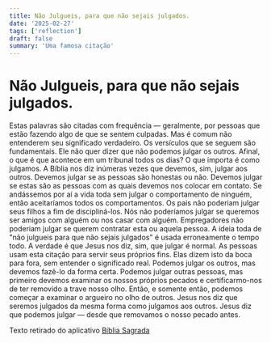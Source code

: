 ```yaml
---
title: Não Julgueis, para que não sejais julgados.
date: '2025-02-27'
tags: ['reflection']
draft: false
summary: 'Uma famosa citação'
---
```


# Não Julgueis, para que não sejais julgados.

Estas palavras são citadas com frequência — geralmente, por pessoas que estão fazendo algo de que se sentem culpadas.
Mas é comum não entenderem seu significado verdadeiro. Os versículos que se seguem são fundamentais.
Ele não quer dizer que não podemos julgar os outros. Afinal, o que é que acontece em um tribunal todos os dias? O que importa é como julgamos.
A Bíblia nos diz inúmeras vezes que devemos, sim, julgar aos outros. Devemos julgar se as pessoas são honestas ou não.
Devemos julgar se estas são as pessoas com as quais devemos nos colocar em contato. Se andássemos por aí a vida toda sem julgar o comportamento de ninguém,
então aceitaríamos todos os comportamentos.
Os pais não poderiam julgar seus filhos a fim de discipliná-los. Nós não poderíamos julgar se queremos ser amigos com alguém ou nos casar com alguém.
Empregadores não poderiam julgar se querem contratar esta ou aquela pessoa.
A ideia toda de "não julgueis para que não sejais julgados" é usada erroneamente o tempo todo. A verdade é que Jesus nos diz, sim, que julgar é normal.
As pessoas usam esta citação para servir seus próprios fins.
Elas dizem isto da boca para fora, sem entender o significado real. Podemos julgar os outros, mas devemos fazê-lo da forma certa. Podemos julgar outras pessoas,
mas primeiro devemos examinar os nossos próprios pecados e certificarmo-nos de ter removido a trave nosso olho.
Então, e somente então, podemos começar a examinar o argueiro no olho de outros. Jesus nos diz que seremos julgados da mesma forma como julgamos aos outros.
Jesus diz que podemos julgar — desde que removamos o nosso pecado antes.

Texto retirado do aplicativo [Bíblia Sagrada](https://play.google.com/store/apps/details?id=kjv.bible.kingjamesbible&hl=pt_BR&pli=1)
